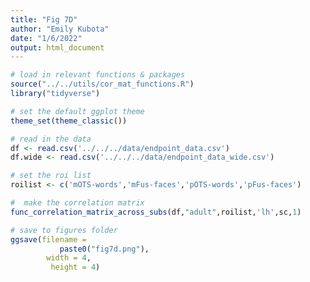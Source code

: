 ```yaml
---
title: "Fig 7D"
author: "Emily Kubota"
date: "1/6/2022"
output: html_document
---
```


```r
# load in relevant functions & packages 
source("../../utils/cor_mat_functions.R")
library("tidyverse")

# set the default ggplot theme 
theme_set(theme_classic())
```

```r
# read in the data 
df <- read.csv('../../../data/endpoint_data.csv')
df.wide <- read.csv('../../../data/endpoint_data_wide.csv')
```

```r
# set the roi list 
roilist <- c('mOTS-words','mFus-faces','pOTS-words','pFus-faces')

#  make the correlation matrix 
func_correlation_matrix_across_subs(df,"adult",roilist,'lh',sc,1) 

# save to figures folder
ggsave(filename = 
           paste0("fig7d.png"),
        width = 4,
         height = 4)
```

